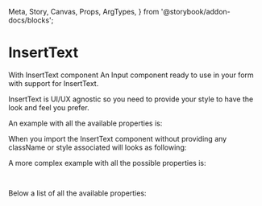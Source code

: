   Meta,
  Story,
  Canvas,
  Props,
  ArgTypes,
} from '@storybook/addon-docs/blocks';


<Meta title="DCXLibrary/Form/InsertText/Documentation" />

# InsertText

With InsertText component An Input component ready to use in your form with support for
InsertText.

InsertText is UI/UX agnostic so you need to provide your style to have the look and feel you prefer.

An example with all the available properties is:

When you import the InsertText component without providing any className or style associated
will looks as following:

<Canvas of={InsertTextStories.Unstyled} />

A more complex example with all the possible properties is:

```js
<InsertText value="insert text" id="user-defined-id" props={{}} />
```

Below a list of all the available properties:

<ArgTypes of={InsertTextStories} />
